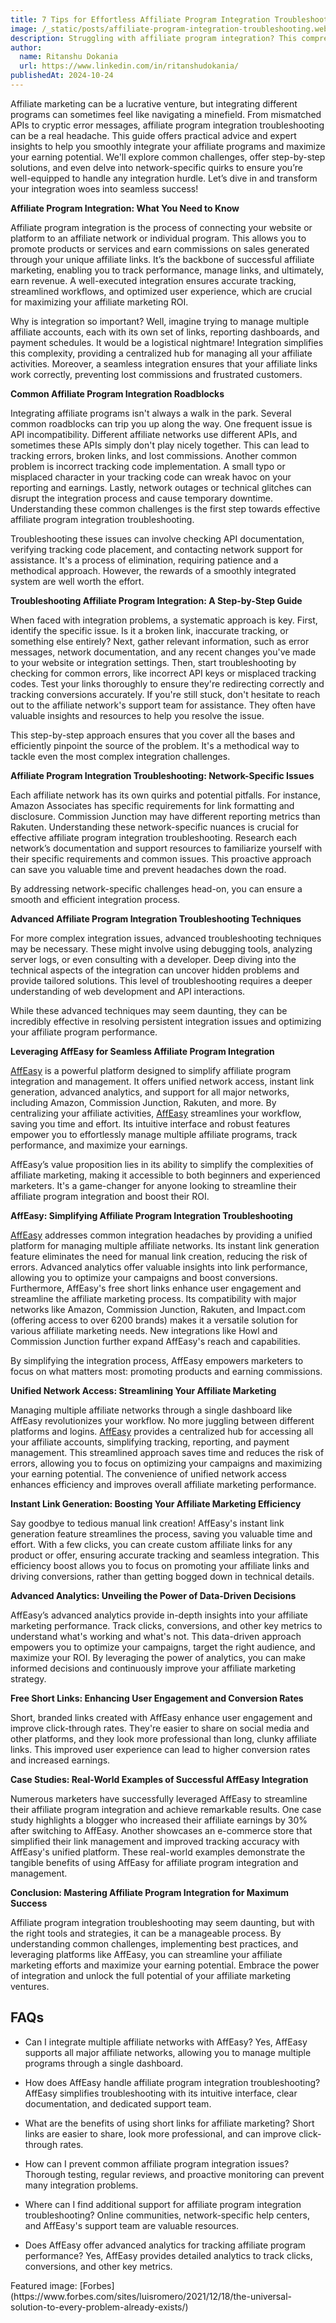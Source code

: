 ```yaml
---
title: 7 Tips for Effortless Affiliate Program Integration Troubleshooting
image: /_static/posts/affiliate-program-integration-troubleshooting.webp
description: Struggling with affiliate program integration? This comprehensive guide provides expert tips and troubleshooting strategies for seamless affiliate program integration troubleshooting, covering common challenges and solutions for a smoother affiliate marketing experience.
author:
  name: Ritanshu Dokania
  url: https://www.linkedin.com/in/ritanshudokania/
publishedAt: 2024-10-24
---
```


Affiliate marketing can be a lucrative venture, but integrating different programs can sometimes feel like navigating a minefield.  From mismatched APIs to cryptic error messages, affiliate program integration troubleshooting can be a real headache. This guide offers practical advice and expert insights to help you smoothly integrate your affiliate programs and maximize your earning potential. We'll explore common challenges, offer step-by-step solutions, and even delve into network-specific quirks to ensure you’re well-equipped to handle any integration hurdle.  Let’s dive in and transform your integration woes into seamless success!


**Affiliate Program Integration: What You Need to Know**

Affiliate program integration is the process of connecting your website or platform to an affiliate network or individual program. This allows you to promote products or services and earn commissions on sales generated through your unique affiliate links.  It’s the backbone of successful affiliate marketing, enabling you to track performance, manage links, and ultimately, earn revenue.  A well-executed integration ensures accurate tracking, streamlined workflows, and optimized user experience, which are crucial for maximizing your affiliate marketing ROI.

Why is integration so important? Well, imagine trying to manage multiple affiliate accounts, each with its own set of links, reporting dashboards, and payment schedules.  It would be a logistical nightmare! Integration simplifies this complexity, providing a centralized hub for managing all your affiliate activities. Moreover, a seamless integration ensures that your affiliate links work correctly, preventing lost commissions and frustrated customers.

**Common Affiliate Program Integration Roadblocks**

Integrating affiliate programs isn't always a walk in the park.  Several common roadblocks can trip you up along the way.  One frequent issue is API incompatibility. Different affiliate networks use different APIs, and sometimes these APIs simply don't play nicely together. This can lead to tracking errors, broken links, and lost commissions.  Another common problem is incorrect tracking code implementation. A small typo or misplaced character in your tracking code can wreak havoc on your reporting and earnings.  Lastly, network outages or technical glitches can disrupt the integration process and cause temporary downtime.  Understanding these common challenges is the first step towards effective affiliate program integration troubleshooting.

Troubleshooting these issues can involve checking API documentation, verifying tracking code placement, and contacting network support for assistance.  It's a process of elimination, requiring patience and a methodical approach.  However, the rewards of a smoothly integrated system are well worth the effort.


**Troubleshooting Affiliate Program Integration: A Step-by-Step Guide**

When faced with integration problems, a systematic approach is key.  First, identify the specific issue. Is it a broken link, inaccurate tracking, or something else entirely? Next, gather relevant information, such as error messages, network documentation, and any recent changes you've made to your website or integration settings.  Then, start troubleshooting by checking for common errors, like incorrect API keys or misplaced tracking codes. Test your links thoroughly to ensure they're redirecting correctly and tracking conversions accurately.  If you're still stuck, don't hesitate to reach out to the affiliate network's support team for assistance. They often have valuable insights and resources to help you resolve the issue.

This step-by-step approach ensures that you cover all the bases and efficiently pinpoint the source of the problem.  It's a methodical way to tackle even the most complex integration challenges.


**Affiliate Program Integration Troubleshooting: Network-Specific Issues**

Each affiliate network has its own quirks and potential pitfalls.  For instance, Amazon Associates has specific requirements for link formatting and disclosure.  Commission Junction may have different reporting metrics than Rakuten.  Understanding these network-specific nuances is crucial for effective affiliate program integration troubleshooting.  Research each network’s documentation and support resources to familiarize yourself with their specific requirements and common issues. This proactive approach can save you valuable time and prevent headaches down the road.

By addressing network-specific challenges head-on, you can ensure a smooth and efficient integration process.


**Advanced Affiliate Program Integration Troubleshooting Techniques**

For more complex integration issues, advanced troubleshooting techniques may be necessary.  These might involve using debugging tools, analyzing server logs, or even consulting with a developer.  Deep diving into the technical aspects of the integration can uncover hidden problems and provide tailored solutions.  This level of troubleshooting requires a deeper understanding of web development and API interactions.

While these advanced techniques may seem daunting, they can be incredibly effective in resolving persistent integration issues and optimizing your affiliate program performance.


**Leveraging AffEasy for Seamless Affiliate Program Integration**

[AffEasy](https://affeasy.link/) is a powerful platform designed to simplify affiliate program integration and management.  It offers unified network access, instant link generation, advanced analytics, and support for all major networks, including Amazon, Commission Junction, Rakuten, and more. By centralizing your affiliate activities, [AffEasy](https://affeasy.link/) streamlines your workflow, saving you time and effort. Its intuitive interface and robust features empower you to effortlessly manage multiple affiliate programs, track performance, and maximize your earnings.

AffEasy’s value proposition lies in its ability to simplify the complexities of affiliate marketing, making it accessible to both beginners and experienced marketers.  It's a game-changer for anyone looking to streamline their affiliate program integration and boost their ROI.



**AffEasy: Simplifying Affiliate Program Integration Troubleshooting**

[AffEasy](https://affeasy.link/) addresses common integration headaches by providing a unified platform for managing multiple affiliate networks.  Its instant link generation feature eliminates the need for manual link creation, reducing the risk of errors.  Advanced analytics offer valuable insights into link performance, allowing you to optimize your campaigns and boost conversions.  Furthermore, AffEasy's free short links enhance user engagement and streamline the affiliate marketing process.  Its compatibility with major networks like Amazon, Commission Junction, Rakuten, and Impact.com (offering access to over 6200 brands) makes it a versatile solution for various affiliate marketing needs.  New integrations like Howl and Commission Junction further expand AffEasy's reach and capabilities.

By simplifying the integration process, AffEasy empowers marketers to focus on what matters most: promoting products and earning commissions.


**Unified Network Access: Streamlining Your Affiliate Marketing**

Managing multiple affiliate networks through a single dashboard like AffEasy revolutionizes your workflow.  No more juggling between different platforms and logins.  [AffEasy](https://affeasy.link/) provides a centralized hub for accessing all your affiliate accounts, simplifying tracking, reporting, and payment management. This streamlined approach saves time and reduces the risk of errors, allowing you to focus on optimizing your campaigns and maximizing your earning potential.  The convenience of unified network access enhances efficiency and improves overall affiliate marketing performance.


**Instant Link Generation: Boosting Your Affiliate Marketing Efficiency**

Say goodbye to tedious manual link creation!  AffEasy's instant link generation feature streamlines the process, saving you valuable time and effort.  With a few clicks, you can create custom affiliate links for any product or offer, ensuring accurate tracking and seamless integration. This efficiency boost allows you to focus on promoting your affiliate links and driving conversions, rather than getting bogged down in technical details.



**Advanced Analytics: Unveiling the Power of Data-Driven Decisions**

AffEasy’s advanced analytics provide in-depth insights into your affiliate marketing performance.  Track clicks, conversions, and other key metrics to understand what's working and what's not.  This data-driven approach empowers you to optimize your campaigns, target the right audience, and maximize your ROI.  By leveraging the power of analytics, you can make informed decisions and continuously improve your affiliate marketing strategy.



**Free Short Links: Enhancing User Engagement and Conversion Rates**

Short, branded links created with AffEasy enhance user engagement and improve click-through rates.  They're easier to share on social media and other platforms, and they look more professional than long, clunky affiliate links.  This improved user experience can lead to higher conversion rates and increased earnings.


**Case Studies: Real-World Examples of Successful AffEasy Integration**

Numerous marketers have successfully leveraged AffEasy to streamline their affiliate program integration and achieve remarkable results.  One case study highlights a blogger who increased their affiliate earnings by 30% after switching to AffEasy.  Another showcases an e-commerce store that simplified their link management and improved tracking accuracy with AffEasy's unified platform.  These real-world examples demonstrate the tangible benefits of using AffEasy for affiliate program integration and management.

**Conclusion: Mastering Affiliate Program Integration for Maximum Success**

Affiliate program integration troubleshooting may seem daunting, but with the right tools and strategies, it can be a manageable process.  By understanding common challenges, implementing best practices, and leveraging platforms like AffEasy, you can streamline your affiliate marketing efforts and maximize your earning potential.  Embrace the power of integration and unlock the full potential of your affiliate marketing ventures.


## FAQs

- Can I integrate multiple affiliate networks with AffEasy?
    Yes, AffEasy supports all major affiliate networks, allowing you to manage multiple programs through a single dashboard.

- How does AffEasy handle affiliate program integration troubleshooting?
    AffEasy simplifies troubleshooting with its intuitive interface, clear documentation, and dedicated support team.

- What are the benefits of using short links for affiliate marketing?
    Short links are easier to share, look more professional, and can improve click-through rates.

- How can I prevent common affiliate program integration issues?
    Thorough testing, regular reviews, and proactive monitoring can prevent many integration problems.

- Where can I find additional support for affiliate program integration troubleshooting?
    Online communities, network-specific help centers, and AffEasy's support team are valuable resources.

- Does AffEasy offer advanced analytics for tracking affiliate program performance?
    Yes, AffEasy provides detailed analytics to track clicks, conversions, and other key metrics.

<div style={{ textAlign: "right", fontStyle: "italic" }}>
  Featured image:
  [Forbes](https://www.forbes.com/sites/luisromero/2021/12/18/the-universal-solution-to-every-problem-already-exists/)
</div>